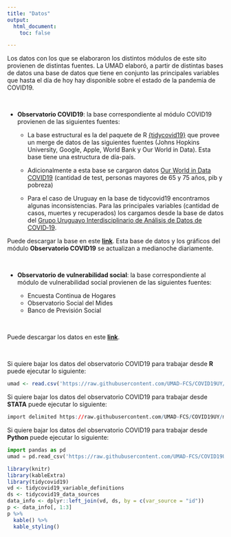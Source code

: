 ```yaml
---
title: "Datos"
output:
  html_document:
    toc: false

---
```


Los datos con los que se elaboraron los distintos módulos de este sito provienen de distintas fuentes. La UMAD elaboró, a partir de distintas bases de datos una base de datos que tiene en conjunto las principales variables que hasta el día de hoy hay disponible sobre el estado de la pandemia de COVID19.    

<br />


+ __Observatorio COVID19__: la base correspondiente al módulo COVID19 provienen de las siguientes fuentes:

    * La base estructural es la del paquete de R [{tidycovid19}](https://github.com/joachim-gassen/tidycovid19) que provee un merge de datos de las siguientes fuentes (Johns Hopkins University, Google, Apple, World Bank y Our World in Data). Esta base tiene una estructura de día-país.
    
    * Adicionalmente a esta base se cargaron datos [Our World in Data COVID19](https://ourworldindata.org/coronavirus) (cantidad de test, personas mayores de 65 y 75 años, pib y pobreza)
    
    * Para el caso de Uruguay en la base de tidycovid19 encontramos algunas inconsistencias. Para las principales variables (cantidad de casos, muertes y recuperados) los cargamos desde la base de datos del [Grupo Uruguayo Interdisciplinario de Análisis de Datos de COVID‑19](https://guiad-covid.github.io/).
<br />

Puede descargar la base en este [__link__](https://github.com/UMAD-FCS/COVID19UY/tree/master/download-data). Esta base de datos y los gráficos del módulo __Observatorio COVID19__ se actualizan a medianoche diariamente.

<br />    

+ __Observatorio de vulnerabilidad social__: la base correspondiente al módulo de vulnerabilidad social provienen de las siguientes fuentes:

    * Encuesta Continua de Hogares
    * Observatorio Social del Mides
    * Banco de Previsión Social



<br />

Puede descargar los datos en este [__link__](https://drive.google.com/file/d/1KVXk4Yc-DxpQxVhOAcxv2I4xPhTNfjrp/view?usp=sharing). 

<br />


Si quiere bajar los datos del observatorio COVID19 para trabajar desde __R__ puede ejecutar lo siguiente:
```r
umad <- read.csv('https://raw.githubusercontent.com/UMAD-FCS/COVID19UY/master/download-data/merge_umad.csv')
```


Si quiere bajar los datos del observatorio COVID19 para trabajar desde __STATA__ puede ejecutar lo siguiente:
```r
import delimited https://raw.githubusercontent.com/UMAD-FCS/COVID19UY/master/download-data/merge_umad.csv
```

Si quiere bajar los datos del observatorio COVID19 para trabajar desde __Python__ puede ejecutar lo siguiente:
```python
import pandas as pd
umad = pd.read_csv('https://raw.githubusercontent.com/UMAD-FCS/COVID19UY/master/download-data/merge_umad.csv')
```

```r
library(knitr)
library(kableExtra)
library(tidycovid19)
vd <- tidycovid19_variable_definitions
ds <- tidycovid19_data_sources
data_info <- dplyr::left_join(vd, ds, by = c(var_source = "id"))
p <- data_info[, 1:3]
p %>%
  kable() %>%
  kable_styling()
```




